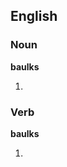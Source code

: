 ==English==

===Noun===
'''baulks'''

# {{UK}} {{alternative plural of|[[baulk]]|[[balks]]}}

===Verb===
'''baulks'''

# {{UK}} {{alternative spelling of|[[balks]]}} {{third-person singular of|[[baulk]]}}